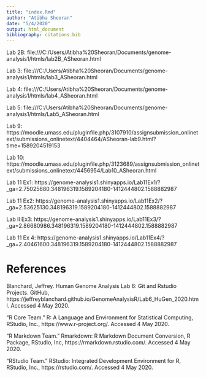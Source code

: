 ```yaml
---
title: "index.Rmd"
author: "Atibha Sheoran"
date: "5/4/2020"
output: html_document
bibliography: citations.bib
---
```


Lab 2B: file:///C:/Users/Atibha%20Sheoran/Documents/genome-analysis1/htmls/lab2B_ASheoran.html

Lab 3: file:///C:/Users/Atibha%20Sheoran/Documents/genome-analysis1/htmls/lab3_ASheoran.html

Lab 4: file:///C:/Users/Atibha%20Sheoran/Documents/genome-analysis1/htmls/lab4_ASheoran.html

Lab 5: file:///C:/Users/Atibha%20Sheoran/Documents/genome-analysis1/htmls/Lab5_ASheoran.html

Lab 9: https://moodle.umass.edu/pluginfile.php/3107910/assignsubmission_onlinetext/submissions_onlinetext/4404464/ASheoran-lab9.html?time=1589204519153

Lab 10: https://moodle.umass.edu/pluginfile.php/3123689/assignsubmission_onlinetext/submissions_onlinetext/4456954/Lab10_ASheoran.html

Lab 11 Ex1: https://genome-analysis1.shinyapps.io/Lab11Ex1/?_ga=2.75025680.348196319.1589204180-1412444802.1588882987

Lab 11 Ex2: https://genome-analysis1.shinyapps.io/Lab11Ex2/?_ga=2.53625130.348196319.1589204180-1412444802.1588882987

Lab ll Ex3: https://genome-analysis1.shinyapps.io/Lab11Ex3/?_ga=2.86680986.348196319.1589204180-1412444802.1588882987

Lab 11 Ex 4: https://genome-analysis1.shinyapps.io/Lab11Ex4/?_ga=2.40461600.348196319.1589204180-1412444802.1588882987



# References


Blanchard, Jeffrey. Human Genome Analysis Lab 6: Git and Rstudio Projects. GitHub, https://jeffreyblanchard.github.io/GenomeAnalysisR/Lab6_HuGen_2020.html. Accessed 4 May 2020.

“R Core Team.” R: A Language and Environment for Statistical Computing, RStudio, Inc., https://www.r-project.org/. Accessed 4 May 2020.

“R Markdown Team.” Rmarkdown: R Markdown Document Conversion, R Package, RStudio, Inc, https://rmarkdown.rstudio.com/. Accessed 4 May 2020.

“RStudio Team.” RStudio: Integrated Development Environment for R, RStudio, Inc., https://rstudio.com/. Accessed 4 May 2020.